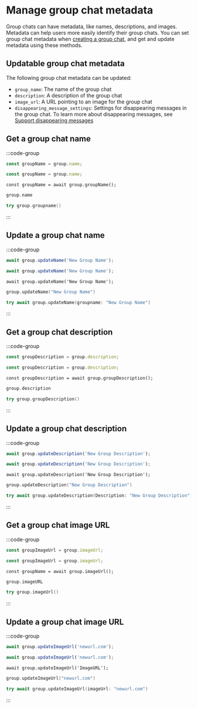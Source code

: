 # Manage group chat metadata

Group chats can have metadata, like names, descriptions, and images. Metadata can help users more easily identify their group chats. You can set group chat metadata when [creating a group chat](/chat-apps/core-messaging/create-conversations), and get and update metadata using these methods.

## Updatable group chat metadata

The following group chat metadata can be updated:

- `group_name`: The name of the group chat
- `description`: A description of the group chat
- `image_url`: A URL pointing to an image for the group chat
- `disappearing_message_settings`: Settings for disappearing messages in the group chat. To learn more about disappearing messages, see [Support disappearing messages](/chat-apps/core-messaging/send-messages#support-disappearing-messages)

## Get a group chat name

:::code-group

```js [Browser]
const groupName = group.name;
```

```js [Node]
const groupName = group.name;
```

```tsx [React Native]
const groupName = await group.groupName();
```

```kotlin [Kotlin]
group.name
```

```swift [Swift]
try group.groupname()
```

:::

## Update a group chat name

:::code-group

```js [Browser]
await group.updateName('New Group Name');
```

```js [Node]
await group.updateName('New Group Name');
```

```tsx [React Native]
await group.updateName('New Group Name');
```

```kotlin [Kotlin]
group.updateName("New Group Name")
```

```swift [Swift]
try await group.updateName(groupname: "New Group Name")
```

:::

## Get a group chat description

:::code-group

```js [Browser]
const groupDescription = group.description;
```

```js [Node]
const groupDescription = group.description;
```

```tsx [React Native]
const groupDescription = await group.groupDescription();
```

```kotlin [Kotlin]
group.description
```

```swift [Swift]
try group.groupDescription()
```

:::

## Update a group chat description

:::code-group

```js [Browser]
await group.updateDescription('New Group Description');
```

```js [Node]
await group.updateDescription('New Group Description');
```

```tsx [React Native]
await group.updateDescription('New Group Description');
```

```kotlin [Kotlin]
group.updateDescription("New Group Description")
```

```swift [Swift]
try await group.updateDescription(Description: "New Group Description")
```

:::

## Get a group chat image URL

:::code-group

```js [Browser]
const groupImageUrl = group.imageUrl;
```

```js [Node]
const groupImageUrl = group.imageUrl;
```

```tsx [React Native]
const groupName = await group.imageUrl();
```

```kotlin [Kotlin]
group.imageURL
```

```swift [Swift]
try group.imageUrl()
```

:::

## Update a group chat image URL

:::code-group

```js [Browser]
await group.updateImageUrl('newurl.com');
```

```js [Node]
await group.updateImageUrl('newurl.com');
```

```tsx [React Native]
await group.updateImageUrl('ImageURL');
```

```kotlin [Kotlin]
group.updateImageUrl("newurl.com")
```

```swift [Swift]
try await group.updateImageUrl(imageUrl: "newurl.com")
```

:::
